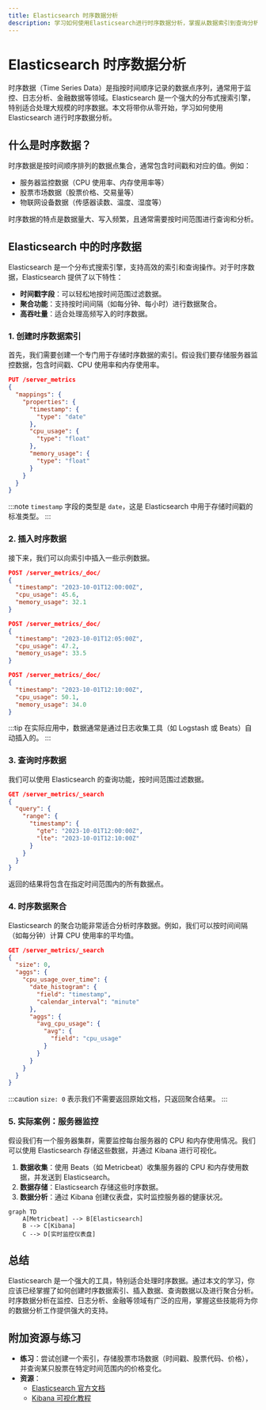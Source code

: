 ```yaml
---
title: Elasticsearch 时序数据分析
description: 学习如何使用Elasticsearch进行时序数据分析，掌握从数据索引到查询分析的全流程。
---
```


# Elasticsearch 时序数据分析

时序数据（Time Series Data）是指按时间顺序记录的数据点序列，通常用于监控、日志分析、金融数据等领域。Elasticsearch 是一个强大的分布式搜索引擎，特别适合处理大规模的时序数据。本文将带你从零开始，学习如何使用 Elasticsearch 进行时序数据分析。

## 什么是时序数据？

时序数据是按时间顺序排列的数据点集合，通常包含时间戳和对应的值。例如：

- 服务器监控数据（CPU 使用率、内存使用率等）
- 股票市场数据（股票价格、交易量等）
- 物联网设备数据（传感器读数、温度、湿度等）

时序数据的特点是数据量大、写入频繁，且通常需要按时间范围进行查询和分析。

## Elasticsearch 中的时序数据

Elasticsearch 是一个分布式搜索引擎，支持高效的索引和查询操作。对于时序数据，Elasticsearch 提供了以下特性：

- **时间戳字段**：可以轻松地按时间范围过滤数据。
- **聚合功能**：支持按时间间隔（如每分钟、每小时）进行数据聚合。
- **高吞吐量**：适合处理高频写入的时序数据。

### 1. 创建时序数据索引

首先，我们需要创建一个专门用于存储时序数据的索引。假设我们要存储服务器监控数据，包含时间戳、CPU 使用率和内存使用率。

```json
PUT /server_metrics
{
  "mappings": {
    "properties": {
      "timestamp": {
        "type": "date"
      },
      "cpu_usage": {
        "type": "float"
      },
      "memory_usage": {
        "type": "float"
      }
    }
  }
}
```

:::note
`timestamp` 字段的类型是 `date`，这是 Elasticsearch 中用于存储时间戳的标准类型。
:::

### 2. 插入时序数据

接下来，我们可以向索引中插入一些示例数据。

```json
POST /server_metrics/_doc/
{
  "timestamp": "2023-10-01T12:00:00Z",
  "cpu_usage": 45.6,
  "memory_usage": 32.1
}

POST /server_metrics/_doc/
{
  "timestamp": "2023-10-01T12:05:00Z",
  "cpu_usage": 47.2,
  "memory_usage": 33.5
}

POST /server_metrics/_doc/
{
  "timestamp": "2023-10-01T12:10:00Z",
  "cpu_usage": 50.1,
  "memory_usage": 34.0
}
```

:::tip
在实际应用中，数据通常是通过日志收集工具（如 Logstash 或 Beats）自动插入的。
:::

### 3. 查询时序数据

我们可以使用 Elasticsearch 的查询功能，按时间范围过滤数据。

```json
GET /server_metrics/_search
{
  "query": {
    "range": {
      "timestamp": {
        "gte": "2023-10-01T12:00:00Z",
        "lte": "2023-10-01T12:10:00Z"
      }
    }
  }
}
```

返回的结果将包含在指定时间范围内的所有数据点。

### 4. 时序数据聚合

Elasticsearch 的聚合功能非常适合分析时序数据。例如，我们可以按时间间隔（如每分钟）计算 CPU 使用率的平均值。

```json
GET /server_metrics/_search
{
  "size": 0,
  "aggs": {
    "cpu_usage_over_time": {
      "date_histogram": {
        "field": "timestamp",
        "calendar_interval": "minute"
      },
      "aggs": {
        "avg_cpu_usage": {
          "avg": {
            "field": "cpu_usage"
          }
        }
      }
    }
  }
}
```

:::caution
`size: 0` 表示我们不需要返回原始文档，只返回聚合结果。
:::

### 5. 实际案例：服务器监控

假设我们有一个服务器集群，需要监控每台服务器的 CPU 和内存使用情况。我们可以使用 Elasticsearch 存储这些数据，并通过 Kibana 进行可视化。

1. **数据收集**：使用 Beats（如 Metricbeat）收集服务器的 CPU 和内存使用数据，并发送到 Elasticsearch。
2. **数据存储**：Elasticsearch 存储这些时序数据。
3. **数据分析**：通过 Kibana 创建仪表盘，实时监控服务器的健康状况。

```mermaid
graph TD
    A[Metricbeat] --> B[Elasticsearch]
    B --> C[Kibana]
    C --> D[实时监控仪表盘]
```

## 总结

Elasticsearch 是一个强大的工具，特别适合处理时序数据。通过本文的学习，你应该已经掌握了如何创建时序数据索引、插入数据、查询数据以及进行聚合分析。时序数据分析在监控、日志分析、金融等领域有广泛的应用，掌握这些技能将为你的数据分析工作提供强大的支持。

## 附加资源与练习

- **练习**：尝试创建一个索引，存储股票市场数据（时间戳、股票代码、价格），并查询某只股票在特定时间范围内的价格变化。
- **资源**：
  - [Elasticsearch 官方文档](https://www.elastic.co/guide/en/elasticsearch/reference/current/index.html)
  - [Kibana 可视化教程](https://www.elastic.co/guide/en/kibana/current/index.html)
